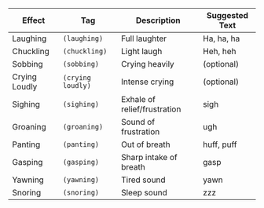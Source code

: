 | Effect | Tag | Description | Suggested Text |
|--------|-----|-------------|---------------|
| Laughing | `(laughing)` | Full laughter | Ha, ha, ha |
| Chuckling | `(chuckling)` | Light laugh | Heh, heh |
| Sobbing | `(sobbing)` | Crying heavily | (optional) |
| Crying Loudly | `(crying loudly)` | Intense crying | (optional) |
| Sighing | `(sighing)` | Exhale of relief/frustration | sigh |
| Groaning | `(groaning)` | Sound of frustration | ugh |
| Panting | `(panting)` | Out of breath | huff, puff |
| Gasping | `(gasping)` | Sharp intake of breath | gasp |
| Yawning | `(yawning)` | Tired sound | yawn |
| Snoring | `(snoring)` | Sleep sound | zzz |
